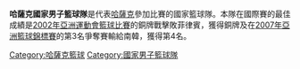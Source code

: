 {{Infobox national basketball team
|  country= 哈薩克
|  country_eng=Kazakhstan
|  color1= 00B0C7
|  color2= FFC91C
|  fiba_ranking= 47 {{decrease}}7
|  fiba_zone= 亞洲籃球總會
|  joined_fiba= 1992
|  national_fed= [[哈薩克籃球協會|哈薩克籃球協會]]
|  oly_appearances= 無
|  oly_medals= 無
|  wc_appearances= 無
|  wc_medals= 無
|  zone_championship= [[亞洲籃球錦標賽|亞洲籃球錦標賽]]
|  zone_appearances= 6
|  zone_medals= 無
|  coach= {{flagicon|ITA}} [[Matteo_Boniciolli|Matteo Boniciolli]]
|  h_body=ffff00|h_shorts=ffff00|h_pattern_b=_thinbluesides|
|  a_body=0000CD|a_shorts=0000CD|a_pattern_b=_thinyellowsides|
}}
'''哈薩克國家男子籃球隊'''是代表[[哈薩克|哈薩克]]參加比賽的國家籃球隊。本隊在國際賽的最佳成績是[[2002年亞洲運動會籃球比賽|2002年亞洲運動會籃球比賽]]的銅牌戰擊敗菲律賓，獲得銅牌及在[[2007年亞洲籃球錦標賽|2007年亞洲籃球錦標賽]]的第3名爭奪賽輸給南韓，獲得第4名。


{{亞洲籃球協會男子隊}}
{{哈薩克體育國家隊}}

{{篮球小作品}}
[[Category:哈薩克籃球|Category:哈薩克籃球]]
[[Category:國家男子籃球隊|Category:國家男子籃球隊]]